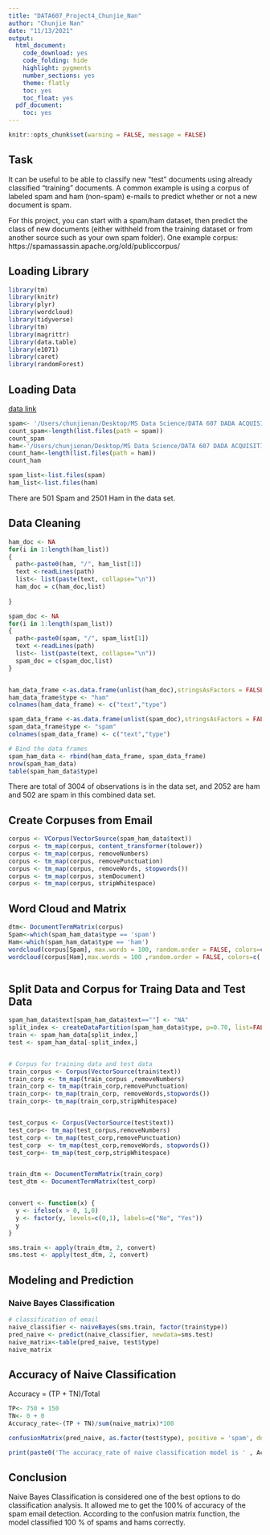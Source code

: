 ```yaml
---
title: "DATA607_Project4_Chunjie_Nan"
author: "Chunjie Nan"
date: "11/13/2021"
output:
  html_document:
    code_download: yes
    code_folding: hide
    highlight: pygments
    number_sections: yes
    theme: flatly
    toc: yes
    toc_float: yes
  pdf_document:
    toc: yes
---
```


```r
knitr::opts_chunk$set(warning = FALSE, message = FALSE) 
```




## Task
It can be useful to be able to classify new "test" documents using already classified "training" documents.  A common example is using a corpus of labeled spam and ham (non-spam) e-mails to predict whether or not a new document is spam.  

For this project, you can start with a spam/ham dataset, then predict the class of new documents (either withheld from the training dataset or from another source such as your own spam folder).   One example corpus:   https://spamassassin.apache.org/old/publiccorpus/ 


## Loading Library
```r
library(tm)
library(knitr)
library(plyr)
library(wordcloud)
library(tidyverse)
library(tm)
library(magrittr)
library(data.table)
library(e1071)
library(caret)
library(randomForest)
```


## Loading Data

[data link](https://spamassassin.apache.org/old/publiccorpus/)

```r
spam<- '/Users/chunjienan/Desktop/MS Data Science/DATA 607 DADA ACQUISITION MANAGEMENT/2021 fall/Week 12. Nov 8 - Nov 14/Project4/spamdata/spam'
count_spam<-length(list.files(path = spam))
count_spam
ham<-'/Users/chunjienan/Desktop/MS Data Science/DATA 607 DADA ACQUISITION MANAGEMENT/2021 fall/Week 12. Nov 8 - Nov 14/Project4/spamdata/easy_ham'
count_ham<-length(list.files(path = ham))
count_ham

spam_list<-list.files(spam)
ham_list<-list.files(ham)
```


There are 501 Spam and 2501 Ham in the data set. 


## Data Cleaning


```r
ham_doc <- NA
for(i in 1:length(ham_list))
{
  path<-paste0(ham, "/", ham_list[1])  
  text <-readLines(path)
  list<- list(paste(text, collapse="\n"))
  ham_doc = c(ham_doc,list)
  
}

spam_doc <- NA
for(i in 1:length(spam_list))
{
  path<-paste0(spam, "/", spam_list[1])  
  text <-readLines(path)
  list<- list(paste(text, collapse="\n"))
  spam_doc = c(spam_doc,list)
}


ham_data_frame <-as.data.frame(unlist(ham_doc),stringsAsFactors = FALSE)
ham_data_frame$type <- "ham"
colnames(ham_data_frame) <- c("text","type")

spam_data_frame <-as.data.frame(unlist(spam_doc),stringsAsFactors = FALSE)
spam_data_frame$type <- "spam"
colnames(spam_data_frame) <- c("text","type")

# Bind the data frames
spam_ham_data <- rbind(ham_data_frame, spam_data_frame)
nrow(spam_ham_data)
table(spam_ham_data$type)
```

There are total of 3004 of observations is in the data set, and 2052 are ham and 502 are spam in this combined data set.


## Create Corpuses from Email

```r
corpus <- VCorpus(VectorSource(spam_ham_data$text))
corpus <- tm_map(corpus, content_transformer(tolower))
corpus <- tm_map(corpus, removeNumbers)
corpus <- tm_map(corpus, removePunctuation)
corpus <- tm_map(corpus, removeWords, stopwords())
corpus <- tm_map(corpus, stemDocument)
corpus <- tm_map(corpus, stripWhitespace)
```


## Word Cloud and Matrix

```r
dtm<- DocumentTermMatrix(corpus)
Spam<-which(spam_ham_data$type == 'spam')
Ham<-which(spam_ham_data$type == 'ham')
wordcloud(corpus[Spam], max.words = 100, random.order = FALSE, colors=c('Red'))
wordcloud(corpus[Ham],max.words = 100 ,random.order = FALSE, colors=c('Blue'))



```


## Split Data and Corpus for Traing Data and Test Data

```r
spam_ham_data$text[spam_ham_data$text==""] <- "NA"
split_index <- createDataPartition(spam_ham_data$type, p=0.70, list=FALSE)
train <- spam_ham_data[split_index,]
test <- spam_ham_data[-split_index,]


# Corpus for training data and test data
train_corpus <- Corpus(VectorSource(train$text))
train_corp <- tm_map(train_corpus ,removeNumbers)
train_corp <- tm_map(train_corp,removePunctuation)
train_corp<- tm_map(train_corp, removeWords,stopwords())
train_corp<- tm_map(train_corp,stripWhitespace)


test_corpus <- Corpus(VectorSource(test$text))
test_corp<- tm_map(test_corpus,removeNumbers)
test_corp <- tm_map(test_corp,removePunctuation)
test_corp  <- tm_map(test_corp,removeWords, stopwords())
test_corp<- tm_map(test_corp,stripWhitespace)


train_dtm <- DocumentTermMatrix(train_corp)
test_dtm <- DocumentTermMatrix(test_corp)


convert <- function(x) {
  y <- ifelse(x > 0, 1,0)
  y <- factor(y, levels=c(0,1), labels=c("No", "Yes"))
  y
}

sms.train <- apply(train_dtm, 2, convert)
sms.test <- apply(test_dtm, 2, convert)
```


## Modeling and Prediction

### Naive Bayes Classification
```r
# classification of email
naive_classifier <- naiveBayes(sms.train, factor(train$type))
pred_naive <- predict(naive_classifier, newdata=sms.test)
naive_matrix<-table(pred_naive, test$type)
naive_matrix
```


## Accuracy of Naive Classification 

Accuracy = (TP + TN)/Total
```r
TP<- 750 + 150
TN<- 0 + 0
Accuracy_rate<-(TP + TN)/sum(naive_matrix)*100

confusionMatrix(pred_naive, as.factor(test$type), positive = 'spam', dnn = c('pred','actual'))

print(paste0('The accuracy_rate of naive classification model is ' , Accuracy_rate,'%'))

```


## Conclusion

Naive Bayes Classification is considered one of the best options to do classification analysis. It allowed me to get the 100% of 
accuracy of the spam email detection. According to the confusion matrix function, the model classified 100 % of spams and hams correctly.

